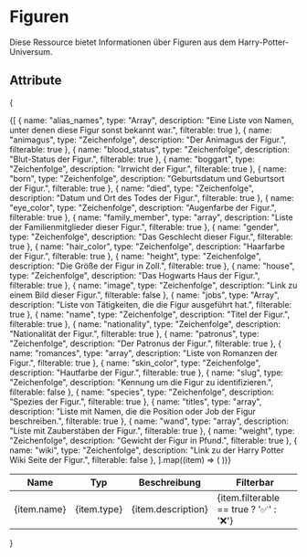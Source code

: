 # Figuren

Diese Ressource bietet Informationen über Figuren aus dem Harry-Potter-Universum.

## Attribute

{
<table>
  <thead>
    <tr>
      <th>Name</th>
      <th>Typ</th>
      <th>Beschreibung</th>
      <th>Filterbar</th>
    </tr>
  </thead>
  <tbody>
    {[
      { name: "alias_names", type: "Array", description: "Eine Liste von Namen, unter denen diese Figur sonst bekannt war.", filterable: true },
      { name: "animagus", type: "Zeichenfolge", description: "Der Animagus der Figur.", filterable: true },
      { name: "blood_status", type: "Zeichenfolge", description: "Blut-Status der Figur.", filterable: true },
      { name: "boggart", type: "Zeichenfolge", description: "Irrwicht der Figur.", filterable: true },
      { name: "born", type: "Zeichenfolge", description: "Geburtsdatum und Geburtsort der Figur.", filterable: true },
      { name: "died", type: "Zeichenfolge", description: "Datum und Ort des Todes der Figur.", filterable: true },
      { name: "eye_color", type: "Zeichenfolge", description: "Augenfarbe der Figur.", filterable: true },
      { name: "family_member", type: "array", description: "Liste der Familienmitglieder dieser Figur.", filterable: true },
      { name: "gender", type: "Zeichenfolge", description: "Das Geschlecht dieser Figur.", filterable: true },
      { name: "hair_color", type: "Zeichenfolge", description: "Haarfarbe der Figur.", filterable: true },
      { name: "height", type: "Zeichenfolge", description: "Die Größe der Figur in Zoll.", filterable: true },
      { name: "house", type: "Zeichenfolge", description: "Das Hogwarts Haus der Figur.", filterable: true },
      { name: "image", type: "Zeichenfolge", description: "Link zu einem Bild dieser Figur.", filterable: false },
      { name: "jobs", type: "Array", description: "Liste von Tätigkeiten, die die Figur ausgeführt hat.", filterable: true },
      { name: "name", type: "Zeichenfolge", description: "Titel der Figur.", filterable: true },
      { name: "nationality", type: "Zeichenfolge", description: "Nationalität der Figur.", filterable: true },
      { name: "patronus", type: "Zeichenfolge", description: "Der Patronus der Figur.", filterable: true },
      { name: "romances", type: "array", description: "Liste von Romanzen der Figur.", filterable: true },
      { name: "skin_color", type: "Zeichenfolge", description: "Hautfarbe der Figur.", filterable: true },
      { name: "slug", type: "Zeichenfolge", description: "Kennung um die Figur zu identifizieren.", filterable: false },
      { name: "species", type: "Zeichenfolge", description: "Spezies der Figur.", filterable: true },
      { name: "titles", type: "array", description: "Liste mit Namen, die die Position oder Job der Figur beschreiben.", filterable: true },
      { name: "wand", type: "array", description: "Liste mit Zauberstäben der Figur.", filterable: true },
      { name: "weight", type: "Zeichenfolge", description: "Gewicht der Figur in Pfund.", filterable: true },
      { name: "wiki", type: "Zeichenfolge", description: "Link zu der Harry Potter Wiki Seite der Figur.", filterable: false },
    ].map((item) => (
      <tr key={item.name}>
        <td>{item.name}</td>
        <td>{item.type}</td>
        <td>{item.description}</td>
        <td>{item.filterable == true ? '✅' : '❌'}</td>
      </tr>
    ))}

  </tbody>
</table>
}
